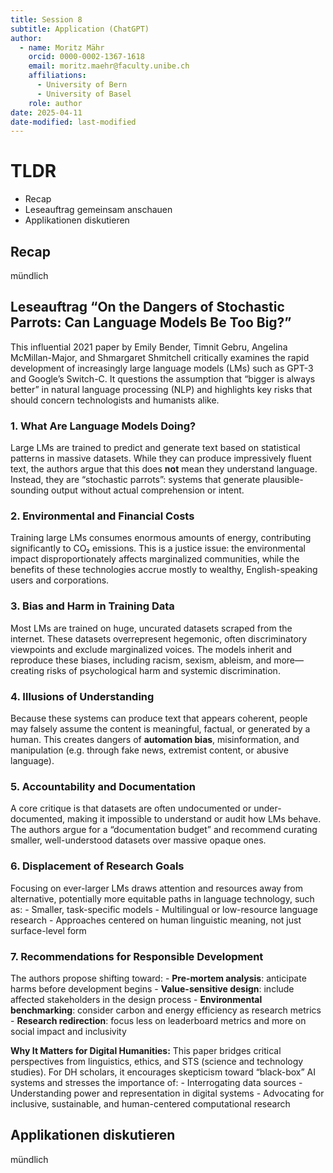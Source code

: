 ```yaml
---
title: Session 8
subtitle: Application (ChatGPT)
author: 
  - name: Moritz Mähr
    orcid: 0000-0002-1367-1618
    email: moritz.maehr@faculty.unibe.ch
    affiliations:
      - University of Bern
      - University of Basel
    role: author
date: 2025-04-11
date-modified: last-modified
---
```


# TLDR

-   Recap
-   Leseauftrag gemeinsam anschauen
-   Applikationen diskutieren

## Recap

mündlich

## Leseauftrag "On the Dangers of Stochastic Parrots: Can Language Models Be Too Big?"

This influential 2021 paper by Emily Bender, Timnit Gebru, Angelina McMillan-Major, and Shmargaret Shmitchell critically examines the rapid development of increasingly large language models (LMs) such as GPT-3 and Google's Switch-C. It questions the assumption that "bigger is always better" in natural language processing (NLP) and highlights key risks that should concern technologists and humanists alike.

### 1. **What Are Language Models Doing?**
Large LMs are trained to predict and generate text based on statistical patterns in massive datasets. While they can produce impressively fluent text, the authors argue that this does **not** mean they understand language. Instead, they are "stochastic parrots": systems that generate plausible-sounding output without actual comprehension or intent.

### 2. **Environmental and Financial Costs**
Training large LMs consumes enormous amounts of energy, contributing significantly to CO₂ emissions. This is a justice issue: the environmental impact disproportionately affects marginalized communities, while the benefits of these technologies accrue mostly to wealthy, English-speaking users and corporations.

### 3. **Bias and Harm in Training Data**
Most LMs are trained on huge, uncurated datasets scraped from the internet. These datasets overrepresent hegemonic, often discriminatory viewpoints and exclude marginalized voices. The models inherit and reproduce these biases, including racism, sexism, ableism, and more—creating risks of psychological harm and systemic discrimination.

### 4. **Illusions of Understanding**
Because these systems can produce text that appears coherent, people may falsely assume the content is meaningful, factual, or generated by a human. This creates dangers of **automation bias**, misinformation, and manipulation (e.g. through fake news, extremist content, or abusive language).

### 5. **Accountability and Documentation**
A core critique is that datasets are often undocumented or under-documented, making it impossible to understand or audit how LMs behave. The authors argue for a "documentation budget" and recommend curating smaller, well-understood datasets over massive opaque ones.

### 6. **Displacement of Research Goals**
Focusing on ever-larger LMs draws attention and resources away from alternative, potentially more equitable paths in language technology, such as:
- Smaller, task-specific models
- Multilingual or low-resource language research
- Approaches centered on human linguistic meaning, not just surface-level form

### 7. **Recommendations for Responsible Development**
The authors propose shifting toward:
- **Pre-mortem analysis**: anticipate harms before development begins
- **Value-sensitive design**: include affected stakeholders in the design process
- **Environmental benchmarking**: consider carbon and energy efficiency as research metrics
- **Research redirection**: focus less on leaderboard metrics and more on social impact and inclusivity

**Why It Matters for Digital Humanities:**
This paper bridges critical perspectives from linguistics, ethics, and STS (science and technology studies). For DH scholars, it encourages skepticism toward "black-box" AI systems and stresses the importance of:
- Interrogating data sources
- Understanding power and representation in digital systems
- Advocating for inclusive, sustainable, and human-centered computational research

## Applikationen diskutieren

mündlich